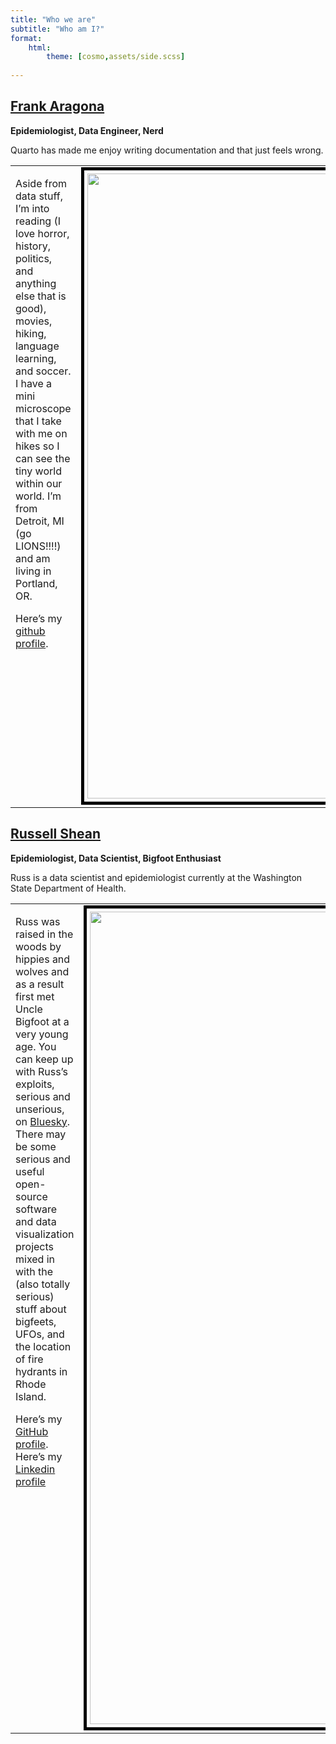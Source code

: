 ```yaml
---
title: "Who we are"
subtitle: "Who am I?"
format:
    html:
        theme: [cosmo,assets/side.scss]
                
---
```



## [Frank Aragona](https://github.com/edenian-prince)

**Epidemiologist, Data Engineer, Nerd**

Quarto has made me enjoy writing documentation and that just feels wrong.

<table>
<tr><td valign="top">

Aside from data stuff, I'm into reading (I love horror, history, politics, and anything else that is good), movies, hiking, language learning, and soccer. I have a mini microscope that I take with me on hikes so I can see the tiny world within our world.
I'm from Detroit, MI (go LIONS!!!!) and am living in Portland, OR.

Here's my [github profile](https://github.com/edenian-prince).

</td><td valign="top">
[![](images/me.jpg){style="border: 5px solid black; padding: 5px;" width=1000}](https://nw-page.github.io/lineage_classifications/)
</td>
</tr>
</table>

## [Russell Shean](https://github.com/Russell-Shean)

**Epidemiologist, Data Scientist, Bigfoot Enthusiast**

Russ is a data scientist and epidemiologist currently at the Washington State Department of Health. 

<table>
<tr><td valign="top">

Russ was raised in the woods by hippies and wolves and as a result first met Uncle Bigfoot at a very young age. You can keep up with Russ's exploits, serious and unserious, on <a href="https://bsky.app/profile/rshean.bsky.social">Bluesky</a>. There may be some serious and useful open-source software and data visualization projects mixed in with the (also totally serious) stuff about bigfeets, UFOs, and the location of fire hydrants in Rhode Island. 

Here's my [GitHub profile](https://github.com/Russell-Shean).
Here's my [Linkedin profile](https://www.linkedin.com/in/russell-shean/)

</td><td valign="top">
[![](images/russell.jpg){style="border: 5px solid black; padding: 5px;" width=1300}](https://github.com/Russell-Shean)
</td>
</tr>
</table>
